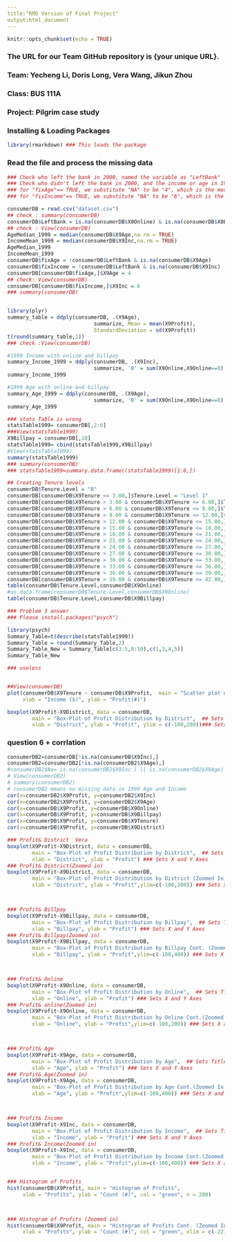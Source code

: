 ```yaml
---
title:"RMD Version of Final Project" 
output:html_document
---
```



```r
knitr::opts_chunk$set(echo = TRUE)
```
### The URL for our Team GitHub repository is {your unique URL}.
### Team: Yecheng Li, Doris Long, Vera Wang, Jikun Zhou
### Class: BUS 111A
### Project: Pilgrim case study

### Installing & Loading Packages
```r
library(rmarkdown) ### This loads the package
```

### Read the file and process the missing data

```r
### Check who left the bank in 2000, named the variable as "LeftBank"
### Check who didn't left the bank in 2000, and the income or age in 1999 were missing, we named the variable as "fixAge" and "fixIncome"
### for "fixAge"== TRUE, we substitute "NA" to be "4", which is the median
### for "fixIncome"== TRUE, we substitute "NA" to be "6", which is the mean

consumerDB = read.csv("dataset.csv")
## check : summary(consumerDB)
consumerDB$LeftBank = is.na(consumerDB$X0Online) & is.na(consumerDB$X0Billpay)
## check : View(consumerDB)
AgeMedian_1999 = median(consumerDB$X9Age,na.rm = TRUE) 
IncomeMean_1999 = median(consumerDB$X9Inc,na.rm = TRUE) 
AgeMedian_1999
IncomeMean_1999
consumerDB$fixAge = !consumerDB$LeftBank & is.na(consumerDB$X9Age)
consumerDB$fixIncome = !consumerDB$LeftBank & is.na(consumerDB$X9Inc)
consumerDB[consumerDB$fixAge,]$X9Age = 4
## check: View(consumerDB)
consumerDB[consumerDB$fixIncome,]$X9Inc = 6
### summary(consumerDB)
```
```r

```


```r
library(plyr)
summary_table = ddply(consumerDB, .(X9Age), 
                            summarize, Mean = mean(X9Profit), 
                            StandardDeviation = sd(X9Profit))
t(round(summary_table,2))
### check :View(consumerDB)
```



```r
#1999 Income with online and billpay
summary_Income_1999 = ddply(consumerDB, .(X9Inc), 
                            summarize, '0' = sum(X9Online,X9Online==0), '1' = sum(X9Online,X9Online==1))
summary_Income_1999
```

```r
#1999 Age with online and billpay
summary_Age_1999 = ddply(consumerDB, .(X9Age), 
                            summarize, '0' = sum(X9Online,X9Online==0), '1' = sum(X9Online,X9Online==1))
summary_Age_1999
```




```r
### stats Table is wrong
statsTable1999= consumerDB[,2:6]
###View(statsTable1999)
X9Billpay = consumerDB[,10]
statsTable1999= cbind(statsTable1999,X9Billpay)
#View(statsTable1999)
summary(statsTable1999)
### summary(consumerDB)
### statsTable1999=summary.data.frame((statsTable1999)[1:6,])

```


```r

## Creating Tenure levels
consumerDB$Tenure.Level = "0"
consumerDB[consumerDB$X9Tenure <= 3.00,]$Tenure.Level = "Level 1"
consumerDB[consumerDB$X9Tenure > 3.00 & consumerDB$X9Tenure <= 6.00,]$Tenure.Level = "Level 2"
consumerDB[consumerDB$X9Tenure > 6.00 & consumerDB$X9Tenure <= 9.00,]$Tenure.Level = "Level 3"
consumerDB[consumerDB$X9Tenure > 9.00 & consumerDB$X9Tenure <= 12.00,]$Tenure.Level = "Level 4"
consumerDB[consumerDB$X9Tenure > 12.00 & consumerDB$X9Tenure <= 15.00,]$Tenure.Level = "Level 5"
consumerDB[consumerDB$X9Tenure > 15.00 & consumerDB$X9Tenure <= 18.00,]$Tenure.Level = "Level 6"
consumerDB[consumerDB$X9Tenure > 18.00 & consumerDB$X9Tenure <= 21.00,]$Tenure.Level = "Level 7"
consumerDB[consumerDB$X9Tenure > 21.00 & consumerDB$X9Tenure <= 24.00,]$Tenure.Level = "Level 8"
consumerDB[consumerDB$X9Tenure > 24.00 & consumerDB$X9Tenure <= 27.00,]$Tenure.Level = "Level 9"
consumerDB[consumerDB$X9Tenure > 27.00 & consumerDB$X9Tenure <= 30.00,]$Tenure.Level = "Level X0"
consumerDB[consumerDB$X9Tenure > 30.00 & consumerDB$X9Tenure <= 33.00,]$Tenure.Level = "Level X1"
consumerDB[consumerDB$X9Tenure > 33.00 & consumerDB$X9Tenure <= 36.00,]$Tenure.Level = "Level X2"
consumerDB[consumerDB$X9Tenure > 36.00 & consumerDB$X9Tenure <= 39.00,]$Tenure.Level = "Level X3"
consumerDB[consumerDB$X9Tenure > 39.00 & consumerDB$X9Tenure <= 42.00,]$Tenure.Level = "Level X4"
table(consumerDB$Tenure.Level,consumerDB$X9Online)
#as.data.frame(consumerDB$Tenure.Level,consumerDB$X9Online)
table(consumerDB$Tenure.Level,consumerDB$X9Billpay)

```




```r
### Problem 3 answer
### Please install.packages("psych")

library(psych)
Summary_Table=t(describe(statsTable1999))
Summary_Table = round(Summary_Table,2)
Summary_Table_New = Summary_Table[c(3:5,8:10),c(1,3,4,5)]
Summary_Table_New

```


```r
### useless


##View(consumerDB)
plot(consumerDB$X9Tenure ~ consumerDB$X9Profit,  main = "Scatter plot of Income and profits", 
     xlab = "Income ($)", ylab = "Profit(#)")

```


```r
boxplot(X9Profit~X9District, data = consumerDB, 
        main = "Box-Plot of Profit Distribution by District",  ## Sets Title to Plot
        xlab = "District", ylab = "Profit", ylim = c(-100,200))### Sets X and Y Axes Labels


```

### question 6 + corrlation

```r

consumerDB2=consumerDB[!is.na(consumerDB$X9Inc),]
consumerDB2=consumerDB2[!is.na(consumerDB2$X9Age),]
#consumerDB2$Na= is.na(consumerDB2$X9Inc ) || is.na(consumerDB2$X9Age)
# View(consumerDB2)
# summary(consumerDB2)
# consumerDB2 means no missing data in 1999 Age and Income
cor(x=consumerDB2$X9Profit, y=consumerDB2$X9Inc)
cor(x=consumerDB2$X9Profit, y=consumerDB2$X9Age)
cor(x=consumerDB$X9Profit, y=consumerDB$X9Online)
cor(x=consumerDB$X9Profit, y=consumerDB$X9Billpay)
cor(x=consumerDB$X9Profit, y=consumerDB$X9Tenure)
cor(x=consumerDB$X9Profit, y=consumerDB$X9District)
```


```r
### Profit& District  Vera 
boxplot(X9Profit~X9District, data = consumerDB, 
        main = "Box-Plot of Profit Distribution by District",  ## Sets Title to Plot
        xlab = "District", ylab = "Profit") ### Sets X and Y Axes 
### Profit& District(Zoomed in)
boxplot(X9Profit~X9District, data = consumerDB, 
        main = "Box-Plot of Profit Distribution by District (Zoomed In)",  ## Sets Title to Plot
        xlab = "District", ylab = "Profit",ylim=c(-100,200)) ### Sets X and Y Axes



### Profit& Billpay
boxplot(X9Profit~X9Billpay, data = consumerDB, 
        main = "Box-Plot of Profit Distribution by Billpay",  ## Sets Title to Plot
        xlab = "Billpay", ylab = "Profit") ### Sets X and Y Axes 
### Profit& Billpay(Zoomed in)
boxplot(X9Profit~X9Billpay, data = consumerDB, 
        main = "Box-Plot of Profit Distribution by Billpay Cont. (Zoomed In)",  ## Sets Title to Plot
        xlab = "Billpay", ylab = "Profit",ylim=c(-100,400)) ### Sets X and Y Axes



### Profit& Online
boxplot(X9Profit~X9Online, data = consumerDB, 
        main = "Box-Plot of Profit Distribution by Online",  ## Sets Title to Plot
        xlab = "Online", ylab = "Profit") ### Sets X and Y Axes 
### Profit& online(Zoomed in)
boxplot(X9Profit~X9Online, data = consumerDB, 
        main = "Box-Plot of Profit Distribution by Online Cont.(Zoomed In)",  ## Sets Title to Plot
        xlab = "Online", ylab = "Profit",ylim=c(-100,200)) ### Sets X and Y Axes



### Profit& Age 
boxplot(X9Profit~X9Age, data = consumerDB, 
        main = "Box-Plot of Profit Distribution by Age",  ## Sets Title to Plot
        xlab = "Age", ylab = "Profit") ### Sets X and Y Axes 
### Profit& Age(Zoomed in)
boxplot(X9Profit~X9Age, data = consumerDB, 
        main = "Box-Plot of Profit Distribution by Age Cont.(Zoomed In)",  ## Sets Title to Plot
        xlab = "Age", ylab = "Profit",ylim=c(-100,400)) ### Sets X and Y Axes



### Profit& Income  
boxplot(X9Profit~X9Inc, data = consumerDB, 
        main = "Box-Plot of Profit Distribution by Income",  ## Sets Title to Plot
        xlab = "Income", ylab = "Profit") ### Sets X and Y Axes 
### Profit& Income(Zoomed in)
boxplot(X9Profit~X9Inc, data = consumerDB, 
        main = "Box-Plot of Profit Distribution by Income Cont.(Zoomed In)",  ## Sets Title to Plot
        xlab = "Income", ylab = "Profit",ylim=c(-100,400)) ### Sets X and Y Axes


### Histogram of Profits
hist(consumerDB$X9Profit, main = "Histogram of Profits", 
     xlab = "Profits", ylab = "Count (#)", col = "green", n = 200)



### Histogram of Profits (Zoomed in)
hist(consumerDB$X9Profit, main = "Histogram of Profits Cont. (Zoomed In)", 
     xlab = "Profits", ylab = "Count (#)", col = "green", xlim = c(-221,400), n = 200)
```




